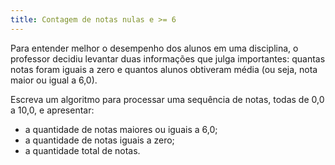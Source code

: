 ```yaml
---
title: Contagem de notas nulas e >= 6
---
```

::: {#exr-0024}
Para entender melhor o desempenho dos alunos em uma disciplina, o professor decidiu levantar duas informações que julga importantes: quantas notas foram iguais a zero e quantos alunos obtiveram média (ou seja, nota maior ou igual a 6,0).

Escreva um algoritmo para processar uma sequência de notas, todas de 0,0 a 10,0, e apresentar:

* a quantidade de notas maiores ou iguais a 6,0;
* a quantidade de notas iguais a zero;
* a quantidade total de notas.

<!-- @sol-0024 -->
:::